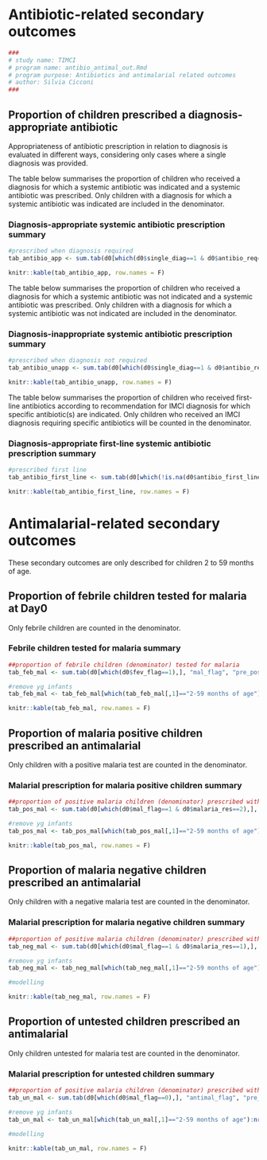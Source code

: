 # Antibiotic-related secondary outcomes

```{r, include=params$log}
###
# study name: TIMCI
# program name: antibio_antimal_out.Rmd  
# program purpose: Antibiotics and antimalarial related outcomes
# author: Silvia Cicconi  
###
```

## Proportion of children prescribed a diagnosis-appropriate antibiotic

Appropriateness of antibiotic prescription in relation to diagnosis is evaluated in different ways, considering only cases where a single diagnosis was provided.

The table below summarises the proportion of children who received a diagnosis for which a systemic antibiotic was indicated and a systemic antibiotic was prescribed. Only children with a diagnosis for which a systemic antibiotic was indicated are included in the denominator.


### Diagnosis-appropriate systemic antibiotic prescription summary

```{r ANTIBIOTIC APPROPRIATENESS SUM}

#prescribed when diagnosis required
tab_antibio_app <- sum.tab(d0[which(d0$single_diag==1 & d0$antibio_req==1),], "antibio_app", "pre_post")

```

```{r, results='asis'}

knitr::kable(tab_antibio_app, row.names = F) 

```

The table below summarises the proportion of children who received a diagnosis for which a systemic antibiotic was not indicated and a systemic antibiotic was prescribed. Only children with a diagnosis for which a systemic antibiotic was not indicated are included in the denominator.

### Diagnosis-inappropriate systemic antibiotic prescription summary

```{r ANTIBIOTIC INAPPROPRIATENESS SUM}

#prescribed when diagnosis not required
tab_antibio_unapp <- sum.tab(d0[which(d0$single_diag==1 & d0$antibio_req==0),], "antibio_unapp", "pre_post")


```

```{r, results='asis'}

knitr::kable(tab_antibio_unapp, row.names = F) 

```

The table below summarises the proportion of children who received first-line antibiotics according to recommendation for IMCI diagnosis for which specific antibiotic(s) are indicated. Only children who received an IMCI diagnosis requiring specific antibiotics will be counted in the denominator.

### Diagnosis-appropriate first-line systemic antibiotic prescription summary

```{r ANTIBIOTIC APPROPRIATENESS FIRST LINE}

#prescribed first line
tab_antibio_first_line <- sum.tab(d0[which(!is.na(d0$antibio_first_line)),], "antibio_first_line", "pre_post")

```

```{r, results='asis'}

knitr::kable(tab_antibio_first_line, row.names = F) 

```

# Antimalarial-related secondary outcomes

These secondary outcomes are only described for children 2 to 59 months of age.

## Proportion of febrile children tested for malaria at Day0

Only febrile children are counted in the denominator.

### Febrile children tested for malaria summary

```{r FEBRILE CHILDREN TESTED FOR MALARIA}

##proportion of febrile children (denominator) tested for malaria
tab_feb_mal <- sum.tab(d0[which(d0$fev_flag==1),], "mal_flag", "pre_post")

#remove yg infants
tab_feb_mal <- tab_feb_mal[which(tab_feb_mal[,1]=="2-59 months of age"):nrow(tab_feb_mal),]

```

```{r, results='asis'}

knitr::kable(tab_feb_mal, row.names = F) 

```

## Proportion of malaria positive children prescribed an antimalarial

Only children with a positive malaria test are counted in the denominator.

### Malarial prescription for malaria positive children summary

```{r ANTIMALARIAL FOR POSITIVE MALARIA}

##proportion of positive malaria children (denominator) prescribed with antimalarial
tab_pos_mal <- sum.tab(d0[which(d0$mal_flag==1 & d0$malaria_res==2),], "antimal_flag", "pre_post")

#remove yg infants
tab_pos_mal <- tab_pos_mal[which(tab_pos_mal[,1]=="2-59 months of age"):nrow(tab_pos_mal),]

```

```{r, results='asis'}

knitr::kable(tab_pos_mal, row.names = F) 

```

## Proportion of malaria negative children prescribed an antimalarial

Only children with a negative malaria test are counted in the denominator.

### Malarial prescription for malaria negative children summary

```{r ANTIMALARIAL FOR NEGATIVE MALARIA}

##proportion of positive malaria children (denominator) prescribed with antimalarial
tab_neg_mal <- sum.tab(d0[which(d0$mal_flag==1 & d0$malaria_res==1),], "antimal_flag", "pre_post")

#remove yg infants
tab_neg_mal <- tab_neg_mal[which(tab_neg_mal[,1]=="2-59 months of age"):nrow(tab_neg_mal),]

#modelling

```

```{r, results='asis'}

knitr::kable(tab_neg_mal, row.names = F) 

```

## Proportion of untested children prescribed an antimalarial

Only children untested for malaria test are counted in the denominator.

### Malarial prescription for untested children summary

```{r ANTIMALARIAL FOR UNTESTED CHILDREN}

##proportion of positive malaria children (denominator) prescribed with antimalarial
tab_un_mal <- sum.tab(d0[which(d0$mal_flag==0),], "antimal_flag", "pre_post")

#remove yg infants
tab_un_mal <- tab_un_mal[which(tab_un_mal[,1]=="2-59 months of age"):nrow(tab_un_mal),]

#modelling

```

```{r, results='asis'}

knitr::kable(tab_un_mal, row.names = F) 

```

